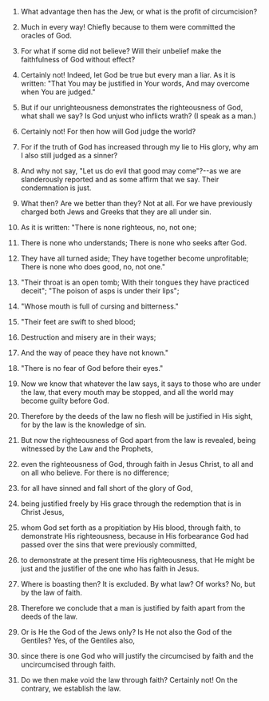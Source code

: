 
1. What advantage then has the Jew, or what is the profit of circumcision?

2. Much in every way! Chiefly because to them were committed the oracles of God.

3. For what if some did not believe? Will their unbelief make the faithfulness of God without effect?

4. Certainly not! Indeed, let God be true but every man a liar. As it is written: "That You may be justified in Your words, And may overcome when You are judged."

5. But if our unrighteousness demonstrates the righteousness of God, what shall we say? Is God unjust who inflicts wrath? (I speak as a man.)

6. Certainly not! For then how will God judge the world?

7. For if the truth of God has increased through my lie to His glory, why am I also still judged as a sinner?

8. And why not say, "Let us do evil that good may come"?--as we are slanderously reported and as some affirm that we say. Their condemnation is just.

9. What then? Are we better than they? Not at all. For we have previously charged both Jews and Greeks that they are all under sin.

10. As it is written: "There is none righteous, no, not one;

11. There is none who understands; There is none who seeks after God.

12. They have all turned aside; They have together become unprofitable; There is none who does good, no, not one."

13. "Their throat is an open tomb; With their tongues they have practiced deceit"; "The poison of asps is under their lips";

14. "Whose mouth is full of cursing and bitterness."

15. "Their feet are swift to shed blood;

16. Destruction and misery are in their ways;

17. And the way of peace they have not known."

18. "There is no fear of God before their eyes."

19. Now we know that whatever the law says, it says to those who are under the law, that every mouth may be stopped, and all the world may become guilty before God.

20. Therefore by the deeds of the law no flesh will be justified in His sight, for by the law is the knowledge of sin.

21. But now the righteousness of God apart from the law is revealed, being witnessed by the Law and the Prophets,

22. even the righteousness of God, through faith in Jesus Christ, to all and on all who believe. For there is no difference;

23. for all have sinned and fall short of the glory of God,

24. being justified freely by His grace through the redemption that is in Christ Jesus,

25. whom God set forth as a propitiation by His blood, through faith, to demonstrate His righteousness, because in His forbearance God had passed over the sins that were previously committed,

26. to demonstrate at the present time His righteousness, that He might be just and the justifier of the one who has faith in Jesus.

27. Where is boasting then? It is excluded. By what law? Of works? No, but by the law of faith.

28. Therefore we conclude that a man is justified by faith apart from the deeds of the law.

29. Or is He the God of the Jews only? Is He not also the God of the Gentiles? Yes, of the Gentiles also,

30. since there is one God who will justify the circumcised by faith and the uncircumcised through faith.

31. Do we then make void the law through faith? Certainly not! On the contrary, we establish the law.


